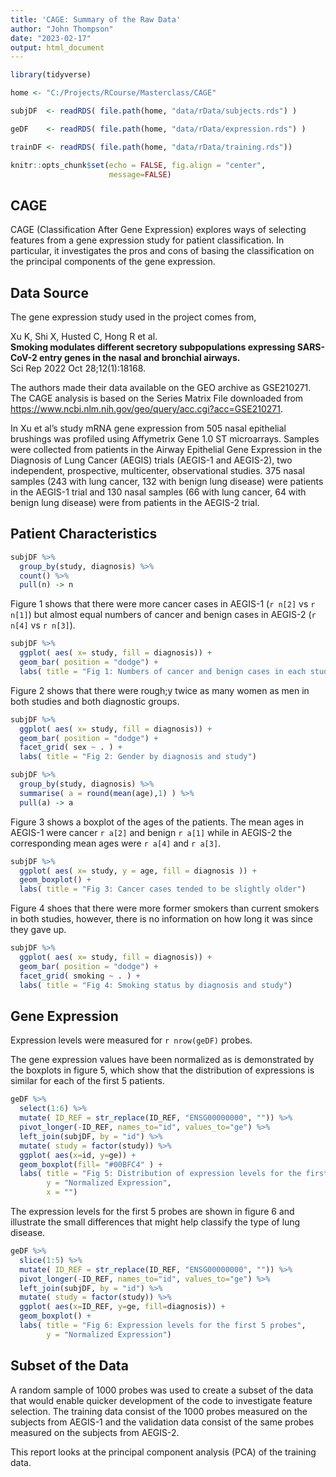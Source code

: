 ```yaml
---
title: 'CAGE: Summary of the Raw Data'
author: "John Thompson"
date: "2023-02-17"
output: html_document
---
```


```r
library(tidyverse)

home <- "C:/Projects/RCourse/Masterclass/CAGE"

subjDF  <- readRDS( file.path(home, "data/rData/subjects.rds") )

geDF    <- readRDS( file.path(home, "data/rData/expression.rds") )

trainDF <- readRDS( file.path(home, "data/rData/training.rds"))

knitr::opts_chunk$set(echo = FALSE, fig.align = "center",
                      message=FALSE)
```

## CAGE

CAGE (Classification After Gene Expression) explores ways of selecting features from a gene expression study for patient classification. In particular, it investigates the pros and cons of basing the classification on the principal components of the gene expression.

## Data Source

The gene expression study used in the project comes from,

Xu K, Shi X, Husted C, Hong R et al.  
**Smoking modulates different secretory subpopulations expressing SARS-CoV-2 entry genes in the nasal and bronchial airways.**  
Sci Rep 2022 Oct 28;12(1):18168. 

The authors made their data available on the GEO archive as GSE210271. The CAGE analysis is based on the Series Matrix File downloaded from <https://www.ncbi.nlm.nih.gov/geo/query/acc.cgi?acc=GSE210271>.  

In Xu et al's study mRNA gene expression from 505 nasal epithelial brushings was profiled using Affymetrix Gene 1.0 ST microarrays. Samples were collected from patients in the Airway Epithelial Gene Expression in the Diagnosis of Lung Cancer (AEGIS) trials (AEGIS-1 and AEGIS-2), two independent, prospective, multicenter, observational studies. 375 nasal samples (243 with lung cancer, 132 with benign lung disease) were patients in the AEGIS-1 trial and 130 nasal samples (66 with lung cancer, 64 with benign lung disease) were from patients in the AEGIS-2 trial.  

## Patient Characteristics

```r
subjDF %>%
  group_by(study, diagnosis) %>%
  count() %>%
  pull(n) -> n
```

Figure 1 shows that there were more cancer cases in AEGIS-1 (`r n[2]` vs `r n[1]`) but almost equal numbers of cancer and benign cases in AEGIS-2 (`r n[4]` vs `r n[3]`). 
```r
subjDF %>%
  ggplot( aes( x= study, fill = diagnosis)) +
  geom_bar( position = "dodge") +
  labs( title = "Fig 1: Numbers of cancer and benign cases in each study")
```

Figure 2 shows that there were rough;y twice as many women as men in both studies and both diagnostic groups.
```r
subjDF %>%
  ggplot( aes( x= study, fill = diagnosis)) +
  geom_bar( position = "dodge") +
  facet_grid( sex ~ . ) +
  labs( title = "Fig 2: Gender by diagnosis and study")
```

```r
subjDF %>%
  group_by(study, diagnosis) %>%
  summarise( a = round(mean(age),1) ) %>%
  pull(a) -> a
```
Figure 3 shows a boxplot of the ages of the patients. The mean ages in AEGIS-1 were cancer `r a[2]` and benign `r a[1]` while in AEGIS-2 the corresponding mean ages were `r a[4]` and `r a[3]`.

```r
subjDF %>%
  ggplot( aes( x= study, y = age, fill = diagnosis )) +
  geom_boxplot() +
  labs( title = "Fig 3: Cancer cases tended to be slightly older")
```

Figure 4 shoes that there were more former smokers than current smokers in both studies, however, there is no information on how long it was since they gave up.


```r
subjDF %>%
  ggplot( aes( x= study, fill = diagnosis)) +
  geom_bar( position = "dodge") +
  facet_grid( smoking ~ . ) +
  labs( title = "Fig 4: Smoking status by diagnosis and study")
```

## Gene Expression

Expression levels were measured for `r nrow(geDF)` probes.

The gene expression values have been normalized as is demonstrated by the boxplots in figure 5, which show that the distribution of expressions is similar for each of the first 5 patients.

```r
geDF %>%
  select(1:6) %>%
  mutate( ID_REF = str_replace(ID_REF, "ENSG00000000", "")) %>%
  pivot_longer(-ID_REF, names_to="id", values_to="ge") %>%
  left_join(subjDF, by = "id") %>%
  mutate( study = factor(study)) %>%
  ggplot( aes(x=id, y=ge)) +
  geom_boxplot(fill= "#00BFC4" ) +
  labs( title = "Fig 5: Distribution of expression levels for the first 5 patients",
        y = "Normalized Expression",
        x = "")
```

The expression levels for the first 5 probes are shown in figure 6 and illustrate the small differences that might help classify the type of lung disease.

```r
geDF %>%
  slice(1:5) %>%
  mutate( ID_REF = str_replace(ID_REF, "ENSG00000000", "")) %>%
  pivot_longer(-ID_REF, names_to="id", values_to="ge") %>%
  left_join(subjDF, by = "id") %>%
  mutate( study = factor(study)) %>%
  ggplot( aes(x=ID_REF, y=ge, fill=diagnosis)) +
  geom_boxplot() +
  labs( title = "Fig 6: Expression levels for the first 5 probes",
        y = "Normalized Expression")
```

## Subset of the Data

A random sample of 1000 probes was used to create a subset of the data that would enable quicker development of the code to investigate feature selection. The training data consist of the 1000 probes measured on the subjects from AEGIS-1 and the validation data consist of the same probes measured on the subjects from AEGIS-2.

This report looks at the principal component analysis (PCA) of the training data.

